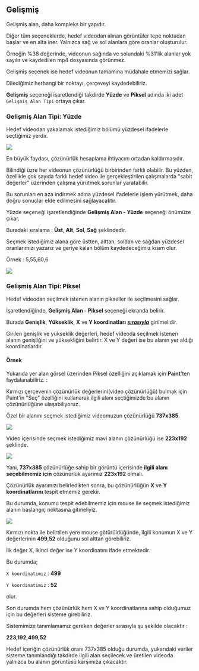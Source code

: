 

## Gelişmiş

Gelişmiş alan, daha kompleks bir yapıdır. 

Diğer tüm seçeneklerde, hedef videodan alınan görüntüler tepe noktadan başlar ve en alta iner. Yalnızca sağ ve sol alanlara göre oranlar oluşturulur.

Örneğin %38 değerinde, videonun sağında ve solundaki %31'lik alanlar yok sayılır ve kaydedilen mp4 dosyasında görünmez.

Gelişmiş seçenek ise hedef videonun tamamına müdahale etmemizi sağlar.

Dilediğimiz herhangi bir noktayı, çerçeveyi kaydedebiliriz.

**Gelişmiş** seçeneği işaretlendiği takdirde **Yüzde** ve **Piksel** adında iki adet ```Gelişmiş Alan Tipi``` ortaya çıkar.


### Gelişmiş Alan Tipi: Yüzde

Hedef videodan yakalamak istediğimiz bölümü yüzdesel ifadelerle seçtiğimiz yerdir.

<Image src={alan} />

En büyük faydası, çözünürlük hesaplama ihtiyacını ortadan kaldırmasıdır.

Bilindiği üzre her videonun çözünürlüğü birbirinden farklı olabilir. 
Bu yüzden, özellikle çok sayıda farklı hedef video ile gerçekleştirilen çalışmalarda "sabit değerler" üzerinden çalışma yürütmek sorunlar yaratabilir.

Bu sorunları en aza indirmek adına yüzdesel ifadelerle işlem yürütmek, daha doğru sonuçlar elde edilmesini sağlayacaktır.


Yüzde seçeneği işaretlendiğinde **Gelişmiş Alan - Yüzde** seçeneği önümüze çıkar.

Buradaki sıralama : **Üst**, **Alt**, **Sol**, **Sağ** şeklindedir.

Seçmek istediğimiz alana göre üstten, alttan, soldan ve sağdan yüzdesel oranlarımızı yazarız ve geriye kalan bölüm kaydedeceğimiz kısım olur.


Örnek : 5,55,60,6

<Image src={alan2} width={800} height={800} />


### Gelişmiş Alan Tipi: Piksel

Hedef videodan seçilmek istenen alanın pikseller ile seçilmesini sağlar.

İşaretlendiğinde, **Gelişmiş Alan - Piksel** seçeneği ekranda belirir.

Burada **Genişlik**, **Yükseklik**, **X** ve **Y koordinatları** <u>***sırasıyla***</u> girilmelidir.

Girilen genişlik ve yükseklik değerleri, hedef videoda seçilmek istenen alanın genişliğini ve yüksekliğini belirtir. X ve Y değeri ise bu alanın yer aldığı koordinatlardır.


#### Örnek

Yukarıda yer alan görsel üzerinden Piksel özelliğini açıklamak için **Paint**'ten faydalanabiliriz. :

Kırmızı çerçevenin çözünürlük değerlerini(video çözünürlüğü) bulmak için Paint'in "Seç" özelliğini kullanarak ilgili alanı 
seçtiğimizde bu alanın çözünürlüğüne ulaşabiliyoruz.


Özel bir alanını seçmek istediğimiz videomuzun çözünürlüğü **737x385**.


<Image src={alan3}  />




Video içerisinde seçmek istediğimiz mavi alanın çözünürlüğü ise **223x192** şeklinde.


<Image src={alan4}  />


Yani, **737x385** çözünürlüğe sahip bir görüntü içerisinde **ilgili alanı seçebilmemiz için** çözünürlük ayarımız **223x192** olmalı.


Çözünürlük ayarımızı belirledikten sonra, bu çözünürlüğün **X** ve **Y koordinatlarını** tespit etmemiz gerekir.

Bu durumda, konumu tespit edebilmemiz için mouse ile seçmek istediğimiz alanın başlangıç noktasına gitmeliyiz.


<Image src={alan5}  />



Kırmızı nokta ile belirtilen yere mouse götürüldüğünde, ilgili konumun X ve Y değerlerinin **499**,**52** olduğunu sol alttan görebiliriz.

İlk değer X, ikinci değer ise Y koordinatını ifade etmektedir. 


Bu durumda;

`X koordinatımız` : **499**

`Y koordinatımız` : **52** 

olur.

Son durumda hem çözünürlük hem X ve Y koordinatlarına sahip olduğumuz için bu değerleri sisteme girebiliriz.


Sistemimize tanımlamamız gereken değerler sırasıyla şu şekilde olacaktır :


**223,192,499,52**


Hedef içeriğin çözünürlük oranı 737x385 olduğu durumda, yukarıdaki veriler sisteme tanımlandığı takdirde ilgili alan seçilecek ve üretilen videoda yalnızca bu alanın görüntüsü karşımıza çıkacaktır.

